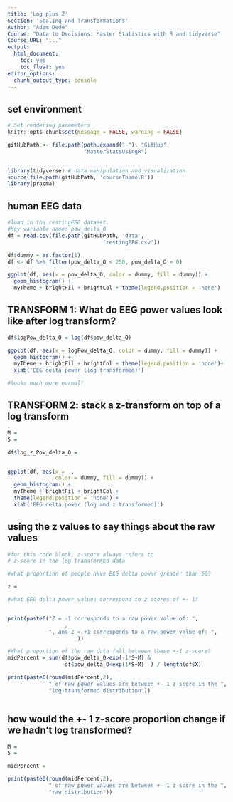 ```yaml
---
title: 'Log plus Z'
Section: 'Scaling and Transformations'
Author: "Adam Dede"
Course: "Data to Decisions: Master Statistics with R and tidyverse"
Course_URL: "..." 
output:
  html_document:
    toc: yes
    toc_float: yes
editor_options:
  chunk_output_type: console
---
```



## set environment

```r

# Set rendering parameters
knitr::opts_chunk$set(message = FALSE, warning = FALSE)

gitHubPath <- file.path(path.expand("~"), "GitHub", 
                        "MasterStatsUsingR")


library(tidyverse) # data manipulation and visualization
source(file.path(gitHubPath, 'courseTheme.R'))
library(pracma)

```

## human EEG data 

```r
#load in the restingEEG dataset. 
#Key variable name: pow_delta_O
df = read.csv(file.path(gitHubPath, 'data',
                              'restingEEG.csv'))

df$dummy = as.factor(1) 
df <- df %>% filter(pow_delta_O < 250, pow_delta_O > 0)

ggplot(df, aes(x = pow_delta_O, color = dummy, fill = dummy)) + 
  geom_histogram() + 
  myTheme + brightFil + brightCol + theme(legend.position = 'none')

```

## TRANSFORM 1: What do EEG power values look like after log transform? 

```r

df$logPow_delta_O = log(df$pow_delta_O)

ggplot(df, aes(x = logPow_delta_O, color = dummy, fill = dummy)) + 
  geom_histogram() + 
  myTheme + brightFil + brightCol + theme(legend.position = 'none')+ 
  xlab('EEG delta power (log transformed)') 

#looks much more normal! 


```


## TRANSFORM 2: stack a z-transform on top of a log transform

```r

M = 
S = 

df$log_z_Pow_delta_O = 


ggplot(df, aes(x =  , 
               color = dummy, fill = dummy)) + 
  geom_histogram() + 
  myTheme + brightFil + brightCol + 
  theme(legend.position = 'none') + 
  xlab('EEG delta power (log and z transformed)') 


```

## using the z values to say things about the raw values

```r

#for this code block, z-score always refers to 
# z-score in the log transformed data

#what proportion of people have EEG delta power greater than 50? 

z = 

#what EEG delta power values correspond to z scores of +- 1? 


print(paste0("Z = -1 corresponds to a raw power value of: ", 
                  ,
             ", and Z = +1 corresponds to a raw power value of: ", 
                      ))

#What proportion of the raw data fall between these +-1 z-score? 
midPercent = sum(df$pow_delta_O>exp(-1*S+M) & 
                  df$pow_delta_O<exp(1*S+M)  ) / length(df$X) 

print(paste0(round(midPercent,2), 
             " of raw power values are between +- 1 z-score in the ",
             "log-transformed distribution"))



```

## how would the +- 1 z-score proportion change if we hadn't log transformed?

```r

M =
S = 

midPercent = 

print(paste0(round(midPercent,2), 
             " of raw power values are between +- 1 z-score in the ",
             "raw distribution"))



```


